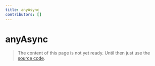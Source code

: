 ```yaml
---
title: anyAsync
contributors: []
---
```


# anyAsync

> The content of this page is not yet ready. Until then just use the [source code](https://github.com/fabian-hiller/valibot/blob/main/library/src/schemas/any/anyAsync.ts).

